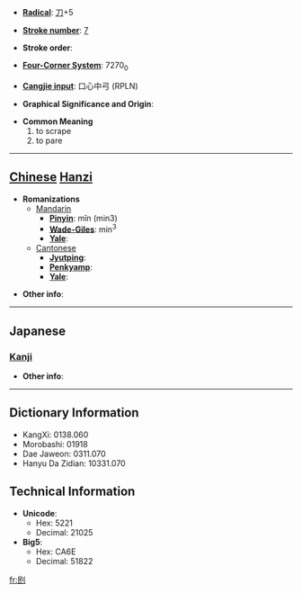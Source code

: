 * '''[[Wiktionary:Chinese radical index| Radical]]''': [[Wiktionary:Chinese radical index 刀|刀]]+5

* '''[[Wiktionary:Chinese total strokes index|Stroke number]]''': [[Wiktionary:Chinese total strokes index 7|7]]

* '''Stroke order''': 

* '''[[Wiktionary:Chinese four corner index|Four-Corner System]]''': 7270<sub>0</sub>

* '''[[Wiktionary:Chinese Cangjie index|Cangjie input]]''': 口心中弓 (RPLN)

* '''Graphical Significance and Origin''': 

* '''Common Meaning'''
*#to scrape
*# to pare


----

== [[Chinese]] [[Hanzi]] ==

* '''Romanizations'''
** [[Mandarin]]
*** '''[[Pinyin]]''': mǐn (min3)
*** '''[[Wade-Giles]]''': min<sup>3</sup>
*** '''[[Yale]]''': 
**[[Cantonese]]
***'''[[Jyutping]]''':
***'''[[Penkyamp]]''': 
***'''[[Yale]]''': 

* '''Other info''': 

----

==Japanese==
===[[Kanji]]===
{{kanji|on readings=[[びん]] (bin), [[みん]] (min)|kun readings=[[けずる]] (kezuru)}}

* '''Other info''':  

----

== Dictionary Information ==

* KangXi: 0138.060
* Morobashi: 01918
* Dae Jaweon: 0311.070
* Hanyu Da Zidian: 10331.070

== Technical Information ==

* '''Unicode''':
** Hex: 5221
** Decimal: 21025
* '''Big5''':
** Hex: CA6E
** Decimal: 51822

[[fr:刡]]